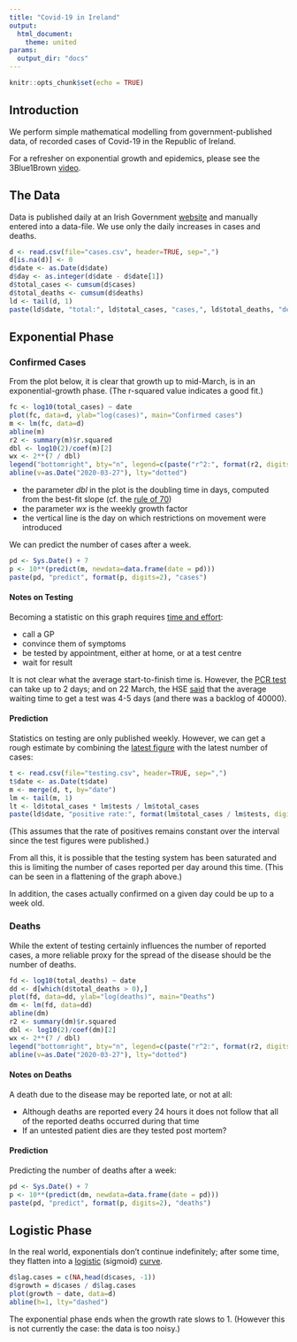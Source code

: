 ```yaml
---
title: "Covid-19 in Ireland"
output: 
  html_document:
    theme: united
params:
  output_dir: "docs"
---
```


```r
knitr::opts_chunk$set(echo = TRUE)
```
## Introduction

We perform simple mathematical modelling from government-published data, of recorded cases of Covid-19 in the Republic of Ireland.

For a refresher on exponential growth and epidemics, please see the 3Blue1Brown [video](https://www.youtube.com/watch?v=Kas0tIxDvrg).

## The Data

Data is published daily at an Irish Government [website](https://www.gov.ie/en/news/7e0924-latest-updates-on-covid-19-coronavirus/) and manually entered into a data-file. We use only the daily increases in cases and deaths.

```r
d <- read.csv(file="cases.csv", header=TRUE, sep=",")
d[is.na(d)] <- 0
d$date <- as.Date(d$date)
d$day <- as.integer(d$date - d$date[1])
d$total_cases <- cumsum(d$cases)
d$total_deaths <- cumsum(d$deaths)
ld <- tail(d, 1)
paste(ld$date, "total:", ld$total_cases, "cases,", ld$total_deaths, "deaths")
```

## Exponential Phase

### Confirmed Cases

From the plot below, it is clear that growth up to mid-March, is in an exponential-growth phase. (The r-squared value indicates a good fit.)

```r
fc <- log10(total_cases) ~ date
plot(fc, data=d, ylab="log(cases)", main="Confirmed cases")
m <- lm(fc, data=d)
abline(m)
r2 <- summary(m)$r.squared
dbl <- log10(2)/coef(m)[2]
wx <- 2**(7 / dbl)
legend("bottomright", bty="n", legend=c(paste("r^2:", format(r2, digits=2)), paste("dbl:", format(dbl, digits=2), "days"), paste("wx:", format(wx, digits=2))))
abline(v=as.Date("2020-03-27"), lty="dotted")
```

  * the parameter $dbl$ in the plot is the doubling time in days, computed from the best-fit slope (cf. the [rule of 70](https://en.wikipedia.org/wiki/Rule_of_72))
  * the parameter $wx$ is the weekly growth factor
  * the vertical line is the day on which restrictions on movement were introduced

We can predict the number of cases after a week.

```r
pd <- Sys.Date() + 7
p <- 10**(predict(m, newdata=data.frame(date = pd)))
paste(pd, "predict", format(p, digits=2), "cases")
```

#### Notes on Testing

Becoming a statistic on this graph requires [time and effort](https://www2.hse.ie/conditions/coronavirus/coronavirus.html):

  * call a GP
  * convince them of symptoms
  * be tested by appointment, either at home, or at a test centre
  * wait for result

It is not clear what the average start-to-finish time is. However, the [PCR test](https://en.wikipedia.org/wiki/COVID-19_testing) can take up to 2 days; and on 22 March, the HSE [said](https://www.thejournal.ie/covid19-tests-ireland-5054061-Mar2020/) that the average waiting time to get a test was 4-5 days (and there was a backlog of 40000).

#### Prediction

Statistics on testing are only published weekly. However, we can get a rough estimate by combining the [latest figure](https://www.rte.ie/news/coronavirus/2020/0317/1123663-coronavirus-ireland/) with the latest number of cases:

```r
t <- read.csv(file="testing.csv", header=TRUE, sep=",")
t$date <- as.Date(t$date)
m <- merge(d, t, by="date")
lm <- tail(m, 1)
lt <- ld$total_cases * lm$tests / lm$total_cases
paste(ld$date, "positive rate:", format(lm$total_cases / lm$tests, digits=2), "tests:", format(lt, digits=2), "(estimated)")
```

(This assumes that the rate of positives remains constant over the interval since the test figures were published.)

From all this, it is possible that the testing system has been saturated and this is limiting the number of cases reported per day around this time. (This can be seen in a flattening of the graph above.) 

In addition, the cases actually confirmed on a given day could be up to a week old.

### Deaths

While the extent of testing certainly influences the number of reported cases, a more
reliable proxy for the spread of the disease should be the number of deaths.

```r
fd <- log10(total_deaths) ~ date
dd <- d[which(d$total_deaths > 0),]
plot(fd, data=dd, ylab="log(deaths)", main="Deaths")
dm <- lm(fd, data=dd)
abline(dm)
r2 <- summary(dm)$r.squared
dbl <- log10(2)/coef(dm)[2]
wx <- 2**(7 / dbl)
legend("bottomright", bty="n", legend=c(paste("r^2:", format(r2, digits=2)), paste("dbl:", format(dbl, digits=2), "days"), paste("wx:", format(wx, digits=2))))
abline(v=as.Date("2020-03-27"), lty="dotted")
```

#### Notes on Deaths

A death due to the disease may be reported late, or not at all:

  * Although deaths are reported every 24 hours it does not follow that all of the reported deaths occurred during that time
  * If an untested patient dies are they tested post mortem?

#### Prediction

Predicting the number of deaths after a week:

```r
pd <- Sys.Date() + 7
p <- 10**(predict(dm, newdata=data.frame(date = pd)))
paste(pd, "predict", format(p, digits=2), "deaths")
```

## Logistic Phase
In the real world, exponentials don't continue indefinitely; after some time, they flatten into a [logistic](https://en.wikipedia.org/wiki/Logistic_function) (sigmoid) [curve](http://www.sci.wsu.edu/math/faculty/hudelson/logisticlesson.html).

```r
d$lag.cases = c(NA,head(d$cases, -1))
d$growth = d$cases / d$lag.cases
plot(growth ~ date, data=d)
abline(h=1, lty="dashed")
```

The exponential phase ends when the growth rate slows to 1. (However this is not currently the case: the data is too noisy.)